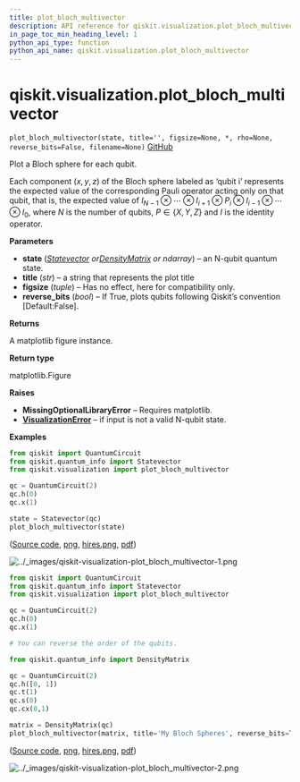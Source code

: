 ```yaml
---
title: plot_bloch_multivector
description: API reference for qiskit.visualization.plot_bloch_multivector
in_page_toc_min_heading_level: 1
python_api_type: function
python_api_name: qiskit.visualization.plot_bloch_multivector
---
```


# qiskit.visualization.plot\_bloch\_multivector

<span id="qiskit.visualization.plot_bloch_multivector" />

`plot_bloch_multivector(state, title='', figsize=None, *, rho=None, reverse_bits=False, filename=None)` [GitHub](https://github.com/qiskit/qiskit/tree/stable/0.23/qiskit/visualization/state_visualization.py "view source code")

Plot a Bloch sphere for each qubit.

Each component $(x,y,z)$ of the Bloch sphere labeled as ‘qubit i’ represents the expected value of the corresponding Pauli operator acting only on that qubit, that is, the expected value of $I_{N-1} \otimes\dotsb\otimes I_{i+1}\otimes P_i \otimes I_{i-1}\otimes\dotsb\otimes I_0$, where $N$ is the number of qubits, $P\in \{X,Y,Z\}$ and $I$ is the identity operator.

**Parameters**

*   **state** ([*Statevector*](qiskit.quantum_info.Statevector "qiskit.quantum_info.Statevector")  *or*[*DensityMatrix*](qiskit.quantum_info.DensityMatrix "qiskit.quantum_info.DensityMatrix") *or ndarray*) – an N-qubit quantum state.
*   **title** (*str*) – a string that represents the plot title
*   **figsize** (*tuple*) – Has no effect, here for compatibility only.
*   **reverse\_bits** (*bool*) – If True, plots qubits following Qiskit’s convention \[Default:False].

**Returns**

A matplotlib figure instance.

**Return type**

matplotlib.Figure

**Raises**

*   **MissingOptionalLibraryError** – Requires matplotlib.
*   [**VisualizationError**](qiskit.visualization.VisualizationError "qiskit.visualization.VisualizationError") – if input is not a valid N-qubit state.

**Examples**

```python
from qiskit import QuantumCircuit
from qiskit.quantum_info import Statevector
from qiskit.visualization import plot_bloch_multivector

qc = QuantumCircuit(2)
qc.h(0)
qc.x(1)

state = Statevector(qc)
plot_bloch_multivector(state)
```

([Source code](qiskit-visualization-plot_bloch_multivector-1.py), [png](qiskit-visualization-plot_bloch_multivector-1.png), [hires.png](qiskit-visualization-plot_bloch_multivector-1.hires.png), [pdf](qiskit-visualization-plot_bloch_multivector-1.pdf))

![../\_images/qiskit-visualization-plot\_bloch\_multivector-1.png](/images/api/qiskit/0.40/qiskit-visualization-plot_bloch_multivector-1.png)

```python
from qiskit import QuantumCircuit
from qiskit.quantum_info import Statevector
from qiskit.visualization import plot_bloch_multivector

qc = QuantumCircuit(2)
qc.h(0)
qc.x(1)

# You can reverse the order of the qubits.

from qiskit.quantum_info import DensityMatrix

qc = QuantumCircuit(2)
qc.h([0, 1])
qc.t(1)
qc.s(0)
qc.cx(0,1)

matrix = DensityMatrix(qc)
plot_bloch_multivector(matrix, title='My Bloch Spheres', reverse_bits=True)
```

([Source code](qiskit-visualization-plot_bloch_multivector-2.py), [png](qiskit-visualization-plot_bloch_multivector-2.png), [hires.png](qiskit-visualization-plot_bloch_multivector-2.hires.png), [pdf](qiskit-visualization-plot_bloch_multivector-2.pdf))

![../\_images/qiskit-visualization-plot\_bloch\_multivector-2.png](/images/api/qiskit/0.40/qiskit-visualization-plot_bloch_multivector-2.png)

